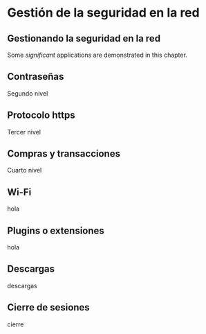 # Gestión de la seguridad en la red

## Gestionando la seguridad en la red

Some _significant_ applications are demonstrated in this chapter.

## Contraseñas

Segundo nivel

## Protocolo https

Tercer nivel

## Compras y transacciones

Cuarto nivel

## Wi-Fi

hola

## Plugins o extensiones

hola

## Descargas

descargas

## Cierre de sesiones

cierre


